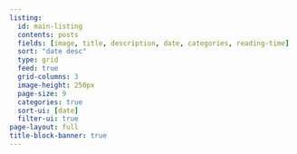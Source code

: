 ```yaml
---
listing:
  id: main-listing
  contents: posts
  fields: [image, title, description, date, categories, reading-time]
  sort: "date desc"
  type: grid 
  feed: true
  grid-columns: 3
  image-height: 250px
  page-size: 9
  categories: true
  sort-ui: [date]
  filter-ui: true
page-layout: full
title-block-banner: true
---
```

